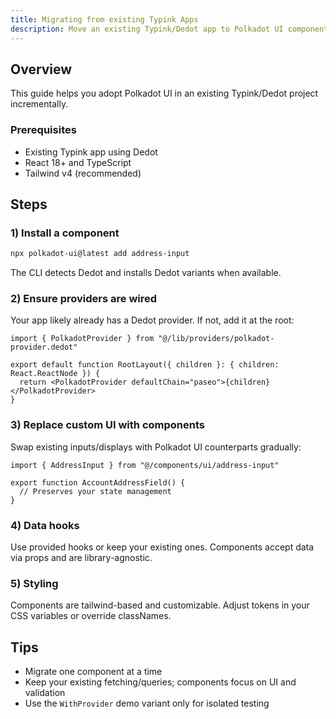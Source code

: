```yaml
---
title: Migrating from existing Typink Apps
description: Move an existing Typink/Dedot app to Polkadot UI components
---
```


## Overview

This guide helps you adopt Polkadot UI in an existing Typink/Dedot project incrementally.

### Prerequisites

- Existing Typink app using Dedot
- React 18+ and TypeScript
- Tailwind v4 (recommended)

## Steps

### 1) Install a component

```bash
npx polkadot-ui@latest add address-input
```

The CLI detects Dedot and installs Dedot variants when available.

### 2) Ensure providers are wired

Your app likely already has a Dedot provider. If not, add it at the root:

```tsx
import { PolkadotProvider } from "@/lib/providers/polkadot-provider.dedot"

export default function RootLayout({ children }: { children: React.ReactNode }) {
  return <PolkadotProvider defaultChain="paseo">{children}</PolkadotProvider>
}
```

### 3) Replace custom UI with components

Swap existing inputs/displays with Polkadot UI counterparts gradually:

```tsx
import { AddressInput } from "@/components/ui/address-input"

export function AccountAddressField() {
  // Preserves your state management
}
```

### 4) Data hooks

Use provided hooks or keep your existing ones. Components accept data via props and are library-agnostic.

### 5) Styling

Components are tailwind-based and customizable. Adjust tokens in your CSS variables or override classNames.

## Tips

- Migrate one component at a time
- Keep your existing fetching/queries; components focus on UI and validation
- Use the `WithProvider` demo variant only for isolated testing


